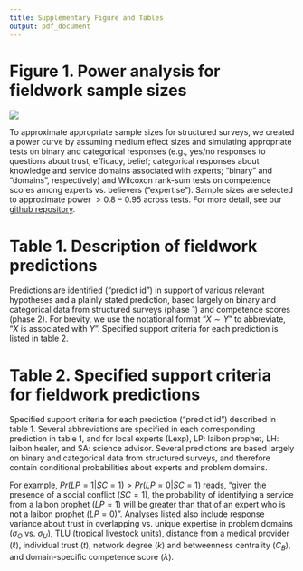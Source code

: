 ```yaml
---
title: Supplementary Figure and Tables
output: pdf_document
---
```


\pagenumbering{gobble}

# Figure 1. Power analysis for fieldwork sample sizes

![](images/power-curve.png)

To approximate appropriate sample sizes for structured surveys, we created a power curve by assuming medium effect sizes and simulating appropriate tests on binary and categorical responses (e.g., yes/no responses to questions about trust, efficacy, belief; categorical responses about knowledge and service domains associated with experts; "binary" and "domains", respectively) and Wilcoxon rank-sum tests on competence scores among experts vs. believers ("expertise"). Sample sizes are selected to approximate power $>0.8-0.95$ across tests. For more detail, see our [github repository](https://github.com/alightner/evoRelSci).

\newpage

# Table 1. Description of fieldwork predictions

Predictions are identified ("predict id") in support of various relevant hypotheses and a plainly stated prediction, based largely on binary and categorical data from structured surveys (phase 1) and competence scores (phase 2). For brevity, we use the notational format "$X \sim Y$" to abbreviate, "$X$ is associated with $Y$". Specified support criteria for each prediction is listed in table 2.

\begin{center}
\def\arraystretch{1.25}%
  \begin{tabular}{l l l}
  \hline
  \textbf{predict id} & \textbf{relevant hypotheses} & \textbf{prediction} \\ [0.5 ex]
  \hline
  1 & i & laibon prophets $\sim$ social conflict (SC) \\
  
  2 & i&science advisors $\sim$ economic challenges (EC) \\
  
  3 &i,ii& each local expert $\sim$ unique problem domains (U)  \\
  4 & i,ii&overlapping problem domains (O) $\sim$ high conflict, low consensus  \\

  5 &i,ii &science advisors (agricultural sciences) $\sim$ low herd size (TLU) \\
  6 &i,ii &science advisors (medicine) $\sim$ novel diseases (ND)  \\
  7 &i,ii &science advisors (medicine) $\sim$ access to medicine  \\
  8 &i,ii &laibon healers $\sim$ common diseases (CD)  \\
  9 &i,ii &laibon healers $\sim$ low access to medicine \\
  
  10 & ii &individual trust in experts $\sim$ local consensus (neighbors) about trust \\
  11 & ii&each expert is highly important in trust network  \\
  12 &i,iii& laibon healers $\sim$ plant knowledge (PK)  \\
  13 &i,iii &expert problem domains $\sim$ high knowledge in problem domain \\
  \end{tabular}
\end{center}

\newpage

# Table 2. Specified support criteria for fieldwork predictions

Specified support criteria for each prediction ("predict id") described in table 1. Several abbreviations are specified in each corresponding prediction in table 1, and for local experts (Lexp), LP: laibon prophet, LH: laibon healer, and SA: science advisor. Several predictions are based largely on binary and categorical data from structured surveys, and therefore contain conditional probabilities about experts and problem domains. 

For example, $Pr(LP=1|SC=1)>Pr(LP=0|SC=1)$ reads, "given the presence of a social conflict ($SC=1$), the probability of identifying a service from a laibon prophet ($LP=1$) will be greater than that of an expert who is not a laibon prophet ($LP=0$)". Analyses listed also include response variance about trust in overlapping vs. unique expertise in problem domains ($\sigma_O$ vs. $\sigma_U$), TLU (tropical livestock units), distance from a medical provider ($\ell$), individual trust ($t$), network degree ($k$) and betweenness centrality ($C_B$), and domain-specific competence score ($\lambda$).

\renewcommand*{\arraystretch}{1.25}
  \begin{tabular}{l l}
  \hline
  \textbf{predict id} & \textbf{support criteria} \\ [0.5 ex]
  \hline
  1 & $Pr(LP=1|SC=1)>Pr(LP=0|SC=1)$ \\
  
  2 & $Pr(SA=1|EC=1)>Pr(SA=0|EC=1)$ \\
  
  4 & $\sigma_O > \sigma_U$ (trust responses) \\
  
  5 & $Pr(SA=0) \sim TLU$  \\
  6 & $Pr(SA=1|ND=1) > Pr(SA=1|ND=0)$ \\
  7 & $Pr(SA=0) \sim \ell$ \\
  8 & $Pr(LH=1|CD=1) > Pr(LH=1|CD=0)$ \\
  9 & $Pr(LH=1) \sim \ell$ \\
  
  10 & $Pr(t=1) \sim \frac{k=1}{k}$ \\
  11 & $C_{B_{Lexp}} > \overline{C}_B$, $k_{Lexp} > \overline{k}$  \\
  12 & $\lambda_{PK_{LH}} > \overline{\lambda}_{PK}$ \\
  13 & $\lambda_{Lexp} > \overline{\lambda}$, per domain \\
  \end{tabular}
  